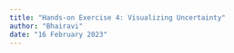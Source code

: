 ```yaml
---
title: "Hands-on Exercise 4: Visualizing Uncertainty"
author: "Bhairavi"
date: "16 February 2023"
---
```


